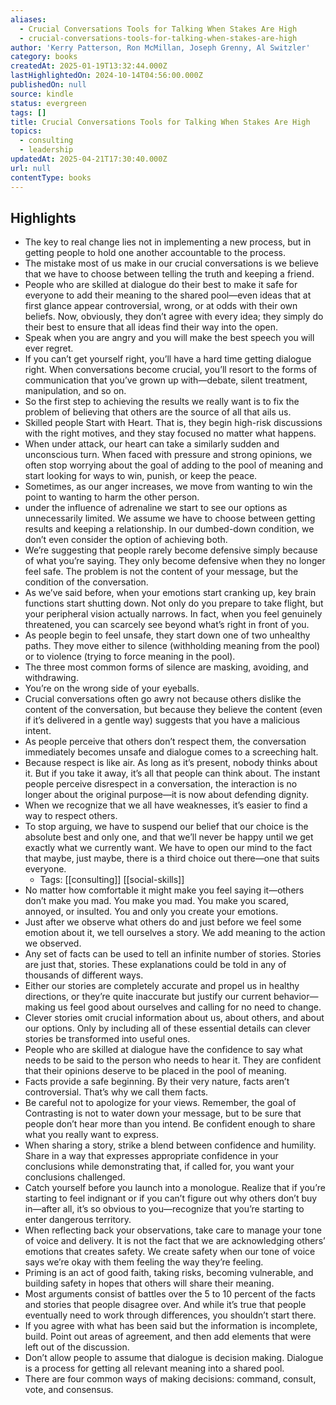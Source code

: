 ```yaml
---
aliases:
  - Crucial Conversations Tools for Talking When Stakes Are High
  - crucial-conversations-tools-for-talking-when-stakes-are-high
author: 'Kerry Patterson, Ron McMillan, Joseph Grenny, Al Switzler'
category: books
createdAt: 2025-01-19T13:32:44.000Z
lastHighlightedOn: 2024-10-14T04:56:00.000Z
publishedOn: null
source: kindle
status: evergreen
tags: []
title: Crucial Conversations Tools for Talking When Stakes Are High
topics:
  - consulting
  - leadership
updatedAt: 2025-04-21T17:30:40.000Z
url: null
contentType: books
---
```

## Highlights

- The key to real change lies not in implementing a new process, but in getting people to hold one another accountable to the process.
- The mistake most of us make in our crucial conversations is we believe that we have to choose between telling the truth and keeping a friend.
- People who are skilled at dialogue do their best to make it safe for everyone to add their meaning to the shared pool—even ideas that at first glance appear controversial, wrong, or at odds with their own beliefs. Now, obviously, they don’t agree with every idea; they simply do their best to ensure that all ideas find their way into the open.
- Speak when you are angry and you will make the best speech you will ever regret.
- If you can’t get yourself right, you’ll have a hard time getting dialogue right. When conversations become crucial, you’ll resort to the forms of communication that you’ve grown up with—debate, silent treatment, manipulation, and so on.
- So the first step to achieving the results we really want is to fix the problem of believing that others are the source of all that ails us.
- Skilled people Start with Heart. That is, they begin high-risk discussions with the right motives, and they stay focused no matter what happens.
- When under attack, our heart can take a similarly sudden and unconscious turn. When faced with pressure and strong opinions, we often stop worrying about the goal of adding to the pool of meaning and start looking for ways to win, punish, or keep the peace.
- Sometimes, as our anger increases, we move from wanting to win the point to wanting to harm the other person.
- under the influence of adrenaline we start to see our options as unnecessarily limited. We assume we have to choose between getting results and keeping a relationship. In our dumbed-down condition, we don’t even consider the option of achieving both.
- We’re suggesting that people rarely become defensive simply because of what you’re saying. They only become defensive when they no longer feel safe. The problem is not the content of your message, but the condition of the conversation.
- As we’ve said before, when your emotions start cranking up, key brain functions start shutting down. Not only do you prepare to take flight, but your peripheral vision actually narrows. In fact, when you feel genuinely threatened, you can scarcely see beyond what’s right in front of you.
- As people begin to feel unsafe, they start down one of two unhealthy paths. They move either to silence (withholding meaning from the pool) or to violence (trying to force meaning in the pool).
- The three most common forms of silence are masking, avoiding, and withdrawing.
- You’re on the wrong side of your eyeballs.
- Crucial conversations often go awry not because others dislike the content of the conversation, but because they believe the content (even if it’s delivered in a gentle way) suggests that you have a malicious intent.
- As people perceive that others don’t respect them, the conversation immediately becomes unsafe and dialogue comes to a screeching halt.
- Because respect is like air. As long as it’s present, nobody thinks about it. But if you take it away, it’s all that people can think about. The instant people perceive disrespect in a conversation, the interaction is no longer about the original purpose—it is now about defending dignity.
- When we recognize that we all have weaknesses, it’s easier to find a way to respect others.
- To stop arguing, we have to suspend our belief that our choice is the absolute best and only one, and that we’ll never be happy until we get exactly what we currently want. We have to open our mind to the fact that maybe, just maybe, there is a third choice out there—one that suits everyone.
  - Tags: [[consulting]] [[social-skills]]
- No matter how comfortable it might make you feel saying it—others don’t make you mad. You make you mad. You make you scared, annoyed, or insulted. You and only you create your emotions.
- Just after we observe what others do and just before we feel some emotion about it, we tell ourselves a story. We add meaning to the action we observed.
- Any set of facts can be used to tell an infinite number of stories. Stories are just that, stories. These explanations could be told in any of thousands of different ways.
- Either our stories are completely accurate and propel us in healthy directions, or they’re quite inaccurate but justify our current behavior—making us feel good about ourselves and calling for no need to change.
- Clever stories omit crucial information about us, about others, and about our options. Only by including all of these essential details can clever stories be transformed into useful ones.
- People who are skilled at dialogue have the confidence to say what needs to be said to the person who needs to hear it. They are confident that their opinions deserve to be placed in the pool of meaning.
- Facts provide a safe beginning. By their very nature, facts aren’t controversial. That’s why we call them facts.
- Be careful not to apologize for your views. Remember, the goal of Contrasting is not to water down your message, but to be sure that people don’t hear more than you intend. Be confident enough to share what you really want to express.
- When sharing a story, strike a blend between confidence and humility. Share in a way that expresses appropriate confidence in your conclusions while demonstrating that, if called for, you want your conclusions challenged.
- Catch yourself before you launch into a monologue. Realize that if you’re starting to feel indignant or if you can’t figure out why others don’t buy in—after all, it’s so obvious to you—recognize that you’re starting to enter dangerous territory.
- When reflecting back your observations, take care to manage your tone of voice and delivery. It is not the fact that we are acknowledging others’ emotions that creates safety. We create safety when our tone of voice says we’re okay with them feeling the way they’re feeling.
- Priming is an act of good faith, taking risks, becoming vulnerable, and building safety in hopes that others will share their meaning.
- Most arguments consist of battles over the 5 to 10 percent of the facts and stories that people disagree over. And while it’s true that people eventually need to work through differences, you shouldn’t start there.
- If you agree with what has been said but the information is incomplete, build. Point out areas of agreement, and then add elements that were left out of the discussion.
- Don’t allow people to assume that dialogue is decision making. Dialogue is a process for getting all relevant meaning into a shared pool.
- There are four common ways of making decisions: command, consult, vote, and consensus.

